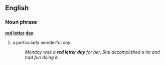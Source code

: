 ==English==
===Noun phrase===
'''[[red]] [[letter]] [[day]]'''
#{{idiom}} a particularly wonderful day
#:''Monday was a '''red letter day''' for her.  She accomplished a lot and had fun doing it.''